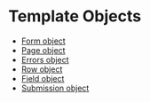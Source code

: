
# Template Objects

- [Form object](./form.md)
- [Page object](./page.html)
- [Errors object](./errors.html)
- [Row object](./row.html)
- [Field object](./field.html)
- [Submission object](./submission.md)
